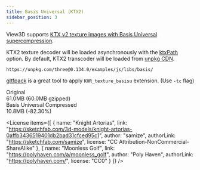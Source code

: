 ```yaml
---
title: Basis Universal (KTX2)
sidebar_position: 3
---
```



View3D supports [KTX v2 texture images with Basis Universal supercompression](https://github.com/KhronosGroup/glTF/blob/main/extensions/2.0/Khronos/KHR_texture_basisu/README.md).

KTX2 texture decoder will be loaded asynchronously with the [ktxPath](/docs/options/model/ktxPath) option.
By default, KTX2 transcoder will be loaded from [unpkg CDN](https://unpkg.com/).

```
https://unpkg.com/three@0.134.0/examples/js/libs/basis/
```

[gltfpack](https://github.com/zeux/meshoptimizer/tree/master/gltf) is a great tool to apply `KHR_texture_basisu` extension. (Use `-tc` flag)


<div className="columns">
  <div className="column">
    <div className="title">Original</div>
    <div className="subtitle">61.0MB (60.0MB gzipped)</div>
    <View3D
      src="/egjs-view3d/model/artorias.glb"
      envmap="/egjs-view3d/texture/moonless_golf_1k.hdr"
      poster="/egjs-view3d/poster/artorias.png"
      exposure={2}
      clickToLoad
      showExampleCode />
  </div>
  <div className="column">
    <div className="title">Basis Universal Compressed</div>
    <div className="subtitle">10.8MB (-82.30%)</div>
    <View3D
      src="/egjs-view3d/model/meshopt/artorias.glb"
      envmap="/egjs-view3d/texture/moonless_golf_1k.hdr"
      poster="/egjs-view3d/poster/artorias.png"
      exposure={2}
      clickToLoad
      showExampleCode />
  </div>
</div>

<License items={[
  {
    name: "Knight Artorias",
    link: "https://sketchfab.com/3d-models/knight-artorias-0affb3436519401db2bad31cfced95c1",
    author: "samize",
    authorLink: "https://sketchfab.com/samize",
    license: "CC Attribution-NonCommercial-ShareAlike"
  },
  {
    name: "Moonless Golf",
    link: "https://polyhaven.com/a/moonless_golf",
    author: "Poly Haven",
    authorLink: "https://polyhaven.com/",
    license: "CC0"
  }
]} />
